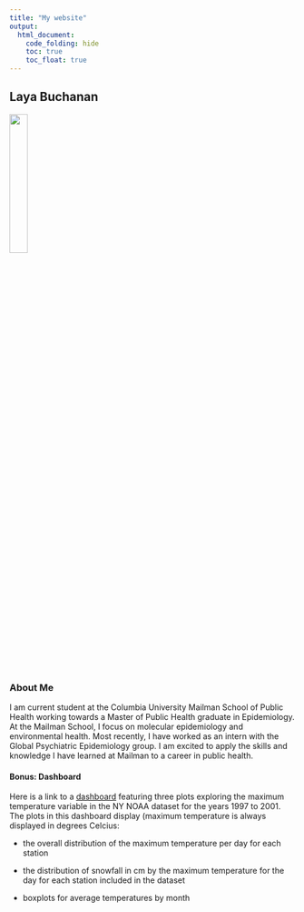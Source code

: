 ```yaml
---
title: "My website"
output: 
  html_document:
    code_folding: hide
    toc: true
    toc_float: true
---
```


## Laya Buchanan

<img src="picture.png" style="width:25%">

### About Me
I am current student at the Columbia University Mailman School of Public Health working towards a Master of Public Health graduate in Epidemiology. At the Mailman School, I focus on molecular epidemiology and environmental health. Most recently, I have worked as an intern with the Global Psychiatric Epidemiology group. I am excited to apply the skills and knowledge I have learned at Mailman to a career in public health. 


#### Bonus: Dashboard

Here is a link to a [dashboard](dashboard.html) featuring three plots exploring the maximum temperature variable in the NY NOAA dataset for the years 1997 to 2001. The plots in this dashboard display (maximum temperature is always displayed in degrees Celcius:

*   the overall distribution of the maximum temperature per day for each station

*   the distribution of snowfall in cm by the maximum temperature for the day for each station included in the dataset

*    boxplots for average temperatures by month

